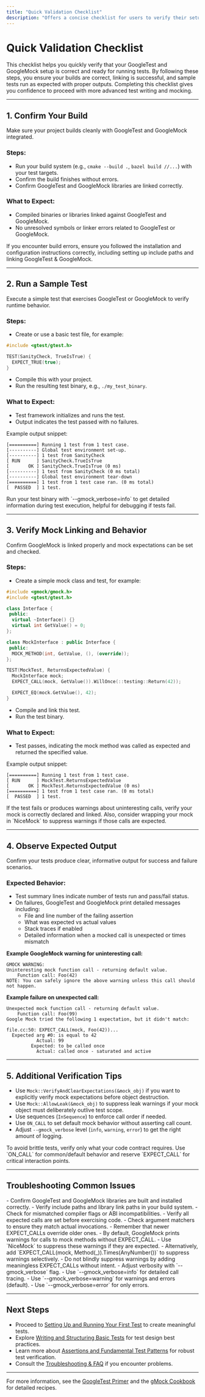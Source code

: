 ```yaml
---
title: "Quick Validation Checklist"
description: "Offers a concise checklist for users to verify their setup, including build confirmation, successful linking, running sample tests, and observing expected output—enabling rapid self-assessment before proceeding to more advanced usage."
---
```


# Quick Validation Checklist

This checklist helps you quickly verify that your GoogleTest and GoogleMock setup is correct and ready for running tests. By following these steps, you ensure your builds are correct, linking is successful, and sample tests run as expected with proper outputs. Completing this checklist gives you confidence to proceed with more advanced test writing and mocking.

---

## 1. Confirm Your Build

Make sure your project builds cleanly with GoogleTest and GoogleMock integrated.

### Steps:

- Run your build system (e.g., `cmake --build .`, `bazel build //...`) with your test targets.
- Confirm the build finishes without errors.
- Confirm GoogleTest and GoogleMock libraries are linked correctly.

### What to Expect:

- Compiled binaries or libraries linked against GoogleTest and GoogleMock.
- No unresolved symbols or linker errors related to GoogleTest or GoogleMock.

<Tip>
If you encounter build errors, ensure you followed the installation and configuration instructions correctly, including setting up include paths and linking GoogleTest & GoogleMock.
</Tip>

---

## 2. Run a Sample Test

Execute a simple test that exercises GoogleTest or GoogleMock to verify runtime behavior.

### Steps:

- Create or use a basic test file, for example:

```cpp
#include <gtest/gtest.h>

TEST(SanityCheck, TrueIsTrue) {
  EXPECT_TRUE(true);
}
```

- Compile this with your project.
- Run the resulting test binary, e.g., `./my_test_binary`.

### What to Expect:

- Test framework initializes and runs the test.
- Output indicates the test passed with no failures.

Example output snippet:

```text
[==========] Running 1 test from 1 test case.
[----------] Global test environment set-up.
[----------] 1 test from SanityCheck
[ RUN      ] SanityCheck.TrueIsTrue
[       OK ] SanityCheck.TrueIsTrue (0 ms)
[----------] 1 test from SanityCheck (0 ms total)
[----------] Global test environment tear-down
[==========] 1 test from 1 test case ran. (0 ms total)
[  PASSED  ] 1 test.
```

<Tip>
Run your test binary with `--gmock_verbose=info` to get detailed information during test execution, helpful for debugging if tests fail.
</Tip>

---

## 3. Verify Mock Linking and Behavior

Confirm GoogleMock is linked properly and mock expectations can be set and checked.

### Steps:

- Create a simple mock class and test, for example:

```cpp
#include <gmock/gmock.h>
#include <gtest/gtest.h>

class Interface {
 public:
  virtual ~Interface() {}
  virtual int GetValue() = 0;
};

class MockInterface : public Interface {
 public:
  MOCK_METHOD(int, GetValue, (), (override));
};

TEST(MockTest, ReturnsExpectedValue) {
  MockInterface mock;
  EXPECT_CALL(mock, GetValue()).WillOnce(::testing::Return(42));

  EXPECT_EQ(mock.GetValue(), 42);
}
```

- Compile and link this test.
- Run the test binary.

### What to Expect:

- Test passes, indicating the mock method was called as expected and returned the specified value.

Example output snippet:

```text
[==========] Running 1 test from 1 test case.
[ RUN      ] MockTest.ReturnsExpectedValue
[       OK ] MockTest.ReturnsExpectedValue (0 ms)
[==========] 1 test from 1 test case ran. (0 ms total)
[  PASSED  ] 1 test.
```

<Check>
If the test fails or produces warnings about uninteresting calls, verify your mock is correctly declared and linked. Also, consider wrapping your mock in `NiceMock` to suppress warnings if those calls are expected.
</Check>

---

## 4. Observe Expected Output

Confirm your tests produce clear, informative output for success and failure scenarios.

### Expected Behavior:

- Test summary lines indicate number of tests run and pass/fail status.
- On failures, GoogleTest and GoogleMock print detailed messages including:
  - File and line number of the failing assertion
  - What was expected vs actual values
  - Stack traces if enabled
  - Detailed information when a mocked call is unexpected or times mismatch

**Example GoogleMock warning for uninteresting call:**

```text
GMOCK WARNING:
Uninteresting mock function call - returning default value.
    Function call: Foo(42)
NOTE: You can safely ignore the above warning unless this call should not happen.
```

**Example failure on unexpected call:**

```text
Unexpected mock function call - returning default value.
    Function call: Foo(99)
Google Mock tried the following 1 expectation, but it didn't match:

file.cc:50: EXPECT_CALL(mock, Foo(42))...
  Expected arg #0: is equal to 42
           Actual: 99
         Expected: to be called once
           Actual: called once - saturated and active
```

---

## 5. Additional Verification Tips

- Use `Mock::VerifyAndClearExpectations(&mock_obj)` if you want to explicitly verify mock expectations before object destruction.
- Use `Mock::AllowLeak(&mock_obj)` to suppress leak warnings if your mock object must deliberately outlive test scope.
- Use sequences (`InSequence`) to enforce call order if needed.
- Use `ON_CALL` to set default mock behavior without asserting call count.
- Adjust `--gmock_verbose` level (`info`, `warning`, `error`) to get the right amount of logging.

<Tip>
To avoid brittle tests, verify only what your code contract requires. Use `ON_CALL` for common/default behavior and reserve `EXPECT_CALL` for critical interaction points.
</Tip>

---

## Troubleshooting Common Issues

<AccordionGroup title="Common Issues and Solutions">
<Accordion title="Build failures or missing symbols">
- Confirm GoogleTest and GoogleMock libraries are built and installed correctly.
- Verify include paths and library link paths in your build system.
- Check for mismatched compiler flags or ABI incompatibilities.
</Accordion>
<Accordion title="Unexpected mock function call errors">
- Verify all expected calls are set before exercising code.
- Check argument matchers to ensure they match actual invocations.
- Remember that newer EXPECT_CALLs override older ones.
</Accordion>
<Accordion title="Uninteresting call warnings">
- By default, GoogleMock prints warnings for calls to mock methods without EXPECT_CALL.
- Use `NiceMock` to suppress these warnings if they are expected.
- Alternatively, add `EXPECT_CALL(mock, Method(_)).Times(AnyNumber())` to suppress warnings selectively.
- Do not blindly suppress warnings by adding meaningless EXPECT_CALLs without intent.
</Accordion>
<Accordion title="Test output too verbose or not detailed enough">
- Adjust verbosity with `--gmock_verbose` flag.
- Use `--gmock_verbose=info` for detailed call tracing.
- Use `--gmock_verbose=warning` for warnings and errors (default).
- Use `--gmock_verbose=error` for only errors.
</Accordion>
</AccordionGroup>

---

## Next Steps

- Proceed to [Setting Up and Running Your First Test](../guides/getting-started/setup-first-test) to create meaningful tests.
- Explore [Writing and Structuring Basic Tests](../guides/getting-started/writing-basic-tests) for test design best practices.
- Learn more about [Assertions and Fundamental Test Patterns](../guides/getting-started/assertions-guide) for robust test verification.
- Consult the [Troubleshooting & FAQ](../getting-started/first-steps/troubleshooting) if you encounter problems.


---

For more information, see the [GoogleTest Primer](https://github.com/google/googletest/blob/main/docs/primer.md) and the [gMock Cookbook](../docs/gmock_cook_book.md) for detailed recipes.
